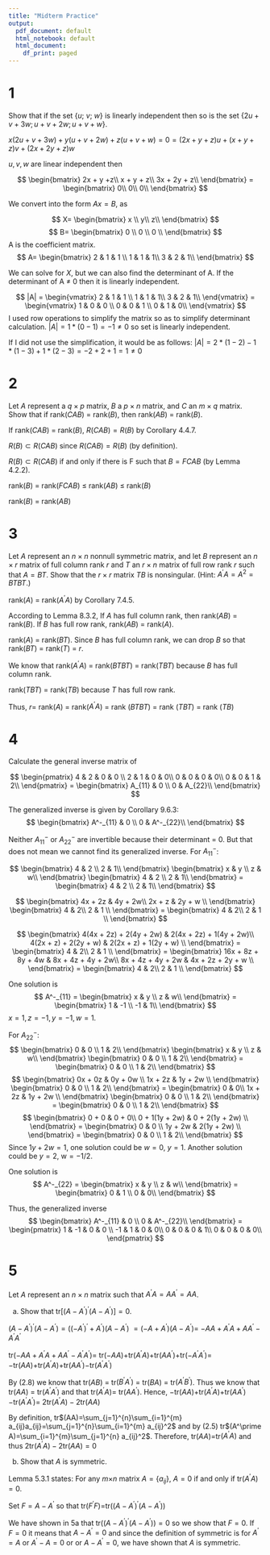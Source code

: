 ```yaml
---
title: "Midterm Practice"
output:
  pdf_document: default
  html_notebook: default
  html_document:
    df_print: paged
---
```


# 1
Show that if the set {$u$; $v$; $w$} is linearly independent then so is the set {$2u+v+3w; u+v+2w; u+v+w$}.

$x(2u+v+3w) + y(u+v+2w) + z(u+v+w) = 0 =(2x+y+z)u + (x+y+z)v + (2x+2y+z)w$


$u,v,w$ are linear independent then 

$$
\begin{bmatrix}
2x + y +z\\
x + y + z\\
3x + 2y + z\\
\end{bmatrix}
=
\begin{bmatrix}
0\\
0\\
0\\
\end{bmatrix}
$$

We convert into the form $Ax=B$, as 

$$
X=
\begin{bmatrix}
x \\
y\\
z\\
\end{bmatrix}
$$
$$
B=
\begin{bmatrix}
0 \\
0 \\
0 \\
\end{bmatrix}
$$
A is the coefficient matrix.
$$
A=
\begin{bmatrix}
2 & 1 & 1 \\
1 & 1 & 1\\
3 & 2 & 1\\
\end{bmatrix}
$$

We can solve for $X$, but we can also find the determinant of A. If the determinant of A $\neq$ 0 then it is linearly independent.


$$
|A| = 
\begin{vmatrix}
2 & 1 & 1 \\
1 & 1 & 1\\
3 & 2 & 1\\
\end{vmatrix}
=
\begin{vmatrix}
1 & 0 & 0 \\
0 & 0 & 1 \\
0 & 1 & 0\\
\end{vmatrix}
$$
I used row operations to simplify the matrix so as to simplify determinant calculation. 
$|A| = 1 * (0-1) = -1 \neq 0$ so set is linearly independent.

If I did not use the simplification, it would be as follows: 
$|A| = 2 * (1-2) - 1 * (1-3) + 1 * (2-3) = -2  + 2 + 1  = 1 \neq 0$

# 2

Let $A$ represent a $q\times p$ matrix, $B$ a $p\times n$ matrix, and $C$ an $m\times q$ matrix. Show that if rank($CAB$) $=$ rank($B$), then rank($AB$) $=$ rank($B$).

If rank($CAB$) = rank($B$), $R(CAB) = R(B)$ by Corollary 4.4.7. 

$R(B) \subset R(CAB)$ since $R(CAB) = R(B)$ (by definition).

$R(B) \subset R(CAB)$ if and only if there is F such that $B = FCAB$ (by Lemma 4.2.2).

rank($B$) = rank($FCAB$) $\leq$ rank($AB$) $\leq$ rank($B$)

rank($B$) = rank($AB$)

# 3
Let $A$ represent an $n \times  n$ nonnull symmetric matrix, and let $B$ represent an $n\times r$ matrix of full column rank $r$ and $T$ an $r\times n$ matrix of full row rank $r$ such that $A = BT$. Show that the $r \times  r$ matrix $TB$ is nonsingular. (Hint: $A ^\prime A = A^2 = BTBT$.)

rank($A$) = rank($A ^\prime A$) by Corollary 7.4.5.

According to Lemma 8.3.2, If $A$ has full column rank, then rank($AB$) = rank($B$). If $B$ has full row rank, rank($AB$) = rank($A$).

rank($A$) = rank($BT$). Since $B$ has full column rank, we can drop $B$ so that rank($BT$) = rank($T$) = $r$.

We know that rank($A ^\prime A$) = rank($BTBT$) = rank($TBT$) because $B$ has full column rank. 

rank($TBT$) = rank($TB$) because $T$ has full row rank. 

Thus,
$r =$ rank($A$) = rank($A ^\prime A$) = rank ($BTBT$) = rank ($TBT$) = rank ($TB$)


# 4
Calculate the general inverse matrix of 

$$
\begin{pmatrix}
4 & 2 & 0 & 0 \\
2 & 1 & 0 & 0\\
0 & 0 & 0 & 0\\
0 & 0 & 1 & 2\\
\end{pmatrix}
=
\begin{bmatrix}
A_{11}  & 0 \\
0 & A_{22}\\
\end{bmatrix}
$$

The generalized inverse is given by Corollary 9.6.3: 
$$
\begin{bmatrix}
A^-_{11}  & 0 \\
0 & A^-_{22}\\
\end{bmatrix}
$$

Neither $A^-_{11}$ or $A^-_{22}$ are invertible because their determinant = 0. But that does not mean we cannot find its generalized inverse. For $A^-_{11}$:

$$
\begin{bmatrix}
4 & 2 \\
2 & 1\\
\end{bmatrix}
\begin{bmatrix}
x & y \\
z & w\\
\end{bmatrix}
\begin{bmatrix}
4 & 2 \\
2 & 1\\
\end{bmatrix}
=
\begin{bmatrix}
4 & 2 \\
2 & 1\\
\end{bmatrix}
$$

$$
\begin{bmatrix}
4x + 2z & 4y + 2w\\
2x + z & 2y + w \\
\end{bmatrix}
\begin{bmatrix}
4 & 2\\
2 & 1 \\
\end{bmatrix}
=
\begin{bmatrix}
4 & 2\\
2 & 1 \\
\end{bmatrix}
$$

$$
\begin{bmatrix}
4(4x + 2z) + 2(4y + 2w) &  2(4x + 2z) + 1(4y + 2w)\\
4(2x + z) + 2(2y + w) & 2(2x + z) + 1(2y + w) \\
\end{bmatrix}
=
\begin{bmatrix}
4 & 2\\
2 & 1 \\
\end{bmatrix}
=
\begin{bmatrix}
16x + 8z + 8y + 4w &  8x + 4z + 4y + 2w\\
8x + 4z + 4y + 2w & 4x + 2z + 2y + w \\
\end{bmatrix}
=
\begin{bmatrix}
4 & 2\\
2 & 1 \\
\end{bmatrix}
$$

One solution is 
$$
A^-_{11}
= 
\begin{bmatrix}
x & y \\
z & w\\
\end{bmatrix}
=
\begin{bmatrix}
1 & -1 \\
-1 & 1\\
\end{bmatrix}
$$
$x = 1, z=-1,  y=-1, w=1$.


For $A^-_{22}$:
$$
\begin{bmatrix}
0 & 0 \\
1 & 2\\
\end{bmatrix}
\begin{bmatrix}
x & y \\
z & w\\
\end{bmatrix}
\begin{bmatrix}
0 & 0 \\
1 & 2\\
\end{bmatrix}
=
\begin{bmatrix}
0 & 0 \\
1 & 2\\
\end{bmatrix}
$$
$$
\begin{bmatrix}
0x + 0z & 0y + 0w \\
1x + 2z & 1y + 2w \\
\end{bmatrix}
\begin{bmatrix}
0 & 0 \\
1 & 2\\
\end{bmatrix}
=
\begin{bmatrix}
0 & 0\\
1x + 2z & 1y + 2w \\
\end{bmatrix}
\begin{bmatrix}
0 & 0 \\
1 & 2\\
\end{bmatrix}
=
\begin{bmatrix}
0 & 0 \\
1 & 2\\
\end{bmatrix}
$$
$$
\begin{bmatrix}
0 + 0 & 0 + 0\\
0 + 1(1y + 2w) & 0 + 2(1y + 2w) \\
\end{bmatrix}
=
\begin{bmatrix}
0 & 0 \\
1y + 2w & 2(1y + 2w) \\
\end{bmatrix}
=
\begin{bmatrix}
0 & 0 \\
1 & 2\\
\end{bmatrix}
$$
Since  $1y + 2w =1$, one solution could be $w=0$, $y=1$. Another solution could be $y=2$, w$=-1/2$.

One solution is 
$$
A^-_{22}
= 
\begin{bmatrix}
x & y \\
z & w\\
\end{bmatrix}
=
\begin{bmatrix}
0 & 1 \\
0 & 0\\
\end{bmatrix}
$$

Thus, the generalized inverse 
$$
\begin{bmatrix}
A^-_{11}  & 0 \\
0 & A^-_{22}\\
\end{bmatrix}
=
\begin{pmatrix}
1 & -1 & 0 & 0 \\
-1 & 1 & 0 & 0\\
0 & 0 & 0 & 1\\
0 & 0 & 0 & 0\\
\end{pmatrix}
$$

# 5

Let $A$ represent an $n \times   n$ matrix such that $A ^\prime A =  AA ^\prime = AA$. 

(a) Show that tr[$(A - A ^\prime)^\prime (A - A ^\prime)] = 0$.


$(A - A ^\prime)^\prime (A - A ^\prime) = ((-A^\prime)^\prime + A ^\prime) (A - A ^\prime)$
$= (-A + A^\prime) (A - A ^\prime) =$
$-AA + A^\prime A + A A^\prime - A^\prime A^\prime$

tr$(-AA + A^\prime A + A A^\prime - A^\prime A^\prime) =$ 
tr$(-AA)+$tr$(A^\prime A)+$tr$(A A^\prime)+$tr$(- A^\prime A^\prime)=$
$-$tr$(AA)+$tr$(A^\prime A)+$tr$(A A^\prime)-$tr$(A^\prime A^\prime)$

By (2.8) we know that tr$(AB)$ = tr$(B ^\prime A ^\prime )$ = tr$(BA)$ = tr$(A ^\prime B ^\prime)$. Thus we know that tr$(AA)$ = tr$(A ^\prime A ^\prime)$ and that tr$(A^\prime A)=$ tr$(A A^\prime)$. Hence, $-$tr$(AA)+$tr$(A^\prime A)+$tr$(A A^\prime)-$tr$(A^\prime A^\prime)=$
$2$tr$(A^\prime A)-2$tr$(AA)$

By definition, tr$(AA)=\sum_{j=1}^{n}\sum_{i=1}^{m} a_{ij}a_{ij}=\sum_{j=1}^{n}\sum_{i=1}^{m} a_{ij}^2$ and by (2.5) 
tr$(A^\prime A)=\sum_{i=1}^{m}\sum_{j=1}^{n} a_{ij}^2$. Therefore, tr$(AA)=$tr$(A^\prime A)$ and thus 
$2$tr$(A^\prime A)-2$tr$(AA)=0$


(b) Show that $A$ is symmetric.

Lemma 5.3.1 states: For any $m$×$n$ matrix $A = \{a_{ij}\}$, $A = 0$ if and only if tr$(A ^\prime A) = 0$.

Set $F = A - A^\prime$ so that tr$(F ^\prime F)=$tr$((A - A^\prime) ^\prime (A - A^\prime))$

We have shown in 5a that tr$((A - A^\prime) ^\prime (A - A^\prime))=0$ so we show that $F=0$. If $F=0$ it means that $A - A^\prime = 0$ and since the definition of symmetric is for  $A ^\prime = A$ or $A ^\prime  - A = 0$ or or $A  - A ^\prime = 0$, we have shown that $A$ is symmetric. 